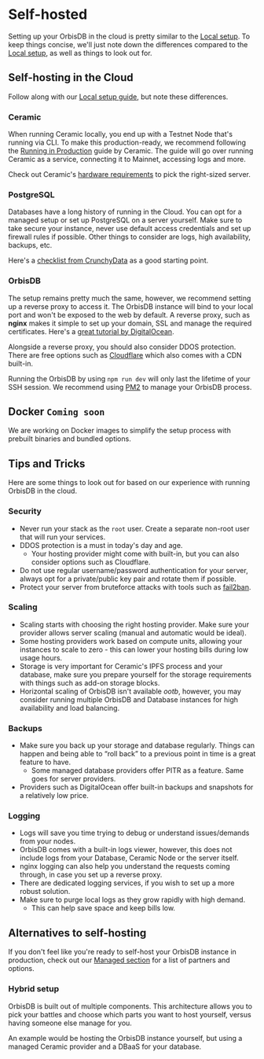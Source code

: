 # Self-hosted

Setting up your OrbisDB in the cloud is pretty similar to the
[Local setup](/databases/orbisdb-setting-up/local). To keep things concise, we'll just note down the
differences compared to the [Local setup](/databases/orbisdb-setting-up/local), as well as things to
look out for.

## Self-hosting in the Cloud

Follow along with our [Local setup guide](/databases/orbisdb-setting-up/local), but note these
differences.

### Ceramic

When running Ceramic locally, you end up with a Testnet Node that's running via CLI. To make this
production-ready, we recommend following the
[Running in Production](https://developers.ceramic.network/docs/protocol/js-ceramic/guides/ceramic-nodes/running-cloud)
guide by Ceramic. The guide will go over running Ceramic as a service, connecting it to Mainnet,
accessing logs and more.

Check out Ceramic's
[hardware requirements](https://developers.ceramic.network/docs/introduction/technical-reqs#hardware-requirements)
to pick the right-sized server.

### PostgreSQL

Databases have a long history of running in the Cloud. You can opt for a managed setup or set up
PostgreSQL on a server yourself. Make sure to take secure your instance, never use default access
credentials and set up firewall rules if possible. Other things to consider are logs, high
availability, backups, etc.

Here's a
[checklist from CrunchyData](https://www.crunchydata.com/blog/is-your-postgres-ready-for-production)
as a good starting point.

### OrbisDB

The setup remains pretty much the same, however, we recommend setting up a reverse proxy to access
it. The OrbisDB instance will bind to your local port and won't be exposed to the web by default. A
reverse proxy, such as **nginx** makes it simple to set up your domain, SSL and manage the required
certificates. Here's a
[great tutorial by DigitalOcean](https://www.digitalocean.com/community/tutorials/nginx-reverse-proxy-node-angular).

Alongside a reverse proxy, you should also consider DDOS protection. There are free options such as
[Cloudflare](https://www.cloudflare.com/) which also comes with a CDN built-in.

Running the OrbisDB by using `npm run dev` will only last the lifetime of your SSH session. We
recommend using [PM2](https://pm2.keymetrics.io/) to manage your OrbisDB process.

## Docker **`Coming soon`**

We are working on Docker images to simplify the setup process with prebuilt binaries and bundled
options.

## Tips and Tricks

Here are some things to look out for based on our experience with running OrbisDB in the cloud.

### Security

- Never run your stack as the `root` user. Create a separate non-root user that will run your
  services.
- DDOS protection is a must in today's day and age.
  - Your hosting provider might come with built-in, but you can also consider options such as
    Cloudflare.
- Do not use regular username/password authentication for your server, always opt for a
  private/public key pair and rotate them if possible.
- Protect your server from bruteforce attacks with tools such as
  [fail2ban](https://github.com/fail2ban/fail2ban).

### Scaling

- Scaling starts with choosing the right hosting provider. Make sure your provider allows server
  scaling (manual and automatic would be ideal).
- Some hosting providers work based on compute units, allowing your instances to scale to zero -
  this can lower your hosting bills during low usage hours.
- Storage is very important for Ceramic's IPFS process and your database, make sure you prepare
  yourself for the storage requirements with things such as add-on storage blocks.
- Horizontal scaling of OrbisDB isn't available _ootb_, however, you may consider running multiple
  OrbisDB and Database instances for high availability and load balancing.

### Backups

- Make sure you back up your storage and database regularly. Things can happen and being able to
  “roll back” to a previous point in time is a great feature to have.
  - Some managed database providers offer PITR as a feature. Same goes for server providers.
- Providers such as DigitalOcean offer built-in backups and snapshots for a relatively low price.

### Logging

- Logs will save you time trying to debug or understand issues/demands from your nodes.
- OrbisDB comes with a built-in logs viewer, however, this does not include logs from your Database,
  Ceramic Node or the server itself.
- nginx logging can also help you understand the requests coming through, in case you set up a
  reverse proxy.
- There are dedicated logging services, if you wish to set up a more robust solution.
- Make sure to purge local logs as they grow rapidly with high demand.
  - This can help save space and keep bills low.

## Alternatives to self-hosting

If you don't feel like you're ready to self-host your OrbisDB instance in production, check out our
[Managed section](/databases/orbisdb-setting-up/managed-studio) for a list of partners and options.

### Hybrid setup

OrbisDB is built out of multiple components. This architecture allows you to pick your battles and
choose which parts you want to host yourself, versus having someone else manage for you.

An example would be hosting the OrbisDB instance yourself, but using a managed Ceramic provider and
a DBaaS for your database.

